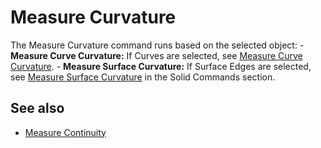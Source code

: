 
# Measure Curvature

<Reference shortcut="" command="Measure Curvature" button=""/>

The Measure Curvature command runs based on the selected object:
     - **Measure Curve Curvature:** If Curves are selected, see [Measure Curve Curvature](/sketch/measure-curve-curvature).
     - **Measure Surface Curvature:** If Surface Edges are selected, see [Measure Surface Curvature](/solid/measure-surface-curvature) in the Solid Commands section.

## See also
- [Measure Continuity](/solid/measure-continuity)